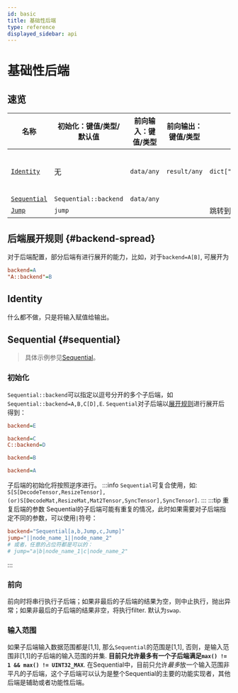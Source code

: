 ```yaml
---
id: basic
title: 基础性后端
type: reference
displayed_sidebar: api
---
```


# 基础性后端


 
## 速览


|名称|初始化：键值/类型/默认值|前向输入：键值/类型|前向输出：键值/类型|功能|备注|
|---|---|---|---|---|---|
| [`Identity`](#identity) |无|`data/any`|`result/any`|`dict["result"]=dict["data"]` |默认后端|
| [`Sequential`](#sequential) |`Sequential::backend`|`data/any`|| || 
| [`Jump`](../Inter-node/graphtraversal.mdx#jump) |`jump`||| 跳转到其他（根）节点 || 




## 后端展开规则 {#backend-spread}
对于后端配置，部分后端有进行展开的能力，比如，对于`backend=A[B]`, 可展开为
```ini
backend=A
"A::backend"=B
```

## Identity
什么都不做，只是将输入赋值给输出。

 
## Sequential {#sequential}
> 具体示例参见[Sequential](../Intra-node/Sequential.mdx)。

### 初始化
`Sequential::backend`可以指定以逗号分开的多个子后端，如`Sequential::backend=A,B,C[D],E`.
`Sequential`对子后端以[展开规则](#backend-spread)进行展开后得到：
```ini
backend=E
```

```ini
backend=C
C::backend=D
```

```ini
backend=B
```

```ini
backend=A
```
子后端的初始化将按照逆序进行。
:::info
`Sequential`可复合使用，如:<br />
`S[S[DecodeTensor,ResizeTensor],(or)S[DecodeMat,ResizeMat,Mat2Tensor,SyncTensor],SyncTensor]`.
:::
:::tip 重复后端的参数
Sequential的子后端可能有重复的情况，此时如果需要对子后端指定不同的参数，可以使用`|`符号：
```toml
backend="Sequential[a,b,Jump,c,Jump]"
jump="||node_name_1||node_name_2"
# 或者，任意的占位符都是可以的： 
# jump="a|b|node_name_1|c|node_name_2"
```
:::

### 前向
前向时将串行执行子后端；如果非最后的子后端的结果为空，则中止执行，抛出异常；如果非最后的子后端的结果非空，将执行filter. 默认为`swap`.

### 输入范围
如果子后端输入数据范围都是[1,1], 那么`Sequential`的范围是[1,1], 否则，是输入范围非[1,1]的子后端的输入范围的并集. **目前只允许最多有一个子后端满足`max() != 1 && max() != UINT32_MAX`**. 在Sequential中，目前只允许*最多*放一个输入范围非平凡的子后端，这个子后端可以认为是整个Sequential的主要的功能实现者，其他后端是辅助或者功能性后端。




<!-- | [`Parallel`](#parallel) |`Parallel::backend`|`data/any`|| **将max()提升为UINT32_MAX.**<br />用于并行化执行其他后端（需要后端前向接口线程安全，且线程无关）。可用于并行化[全部opencv相关后端](./opencv.mdx);|对于tensor相关后端或者线程不安全的后端，可使用[Jump](../Inter-node/graphtraversal.mdx#jump)进行节点跳转。| 
## Parallel
将后端的输入范围从[1, max]提高到[1,UINT32_MAX], 并行执行后端。



### 初始化
:::tip 参数
- **Parallel::backend** - 后端名，默认为Identity，min()必须是1. 只初始化了一次该后端。
:::

:::caution
被提升输入范围的后端的前向接口必须是线程安全的，并且状态不依赖于线程本身。[torch相关后端](./torch.mdx)不被支持
::: -->